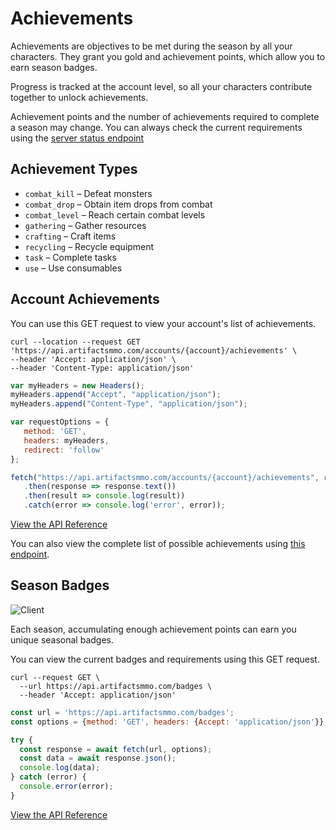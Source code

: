 # Achievements
 
Achievements are objectives to be met during the season by all your characters. They grant you gold and achievement points, which allow you to earn season badges.

Progress is tracked at the account level, so all your characters contribute together to unlock achievements.

Achievement points and the number of achievements required to complete a season may change. You can always check the current requirements using the [server status endpoint](https://api.artifactsmmo.com/docs/#/operations/get_server_details__get)

## Achievement Types

- `combat_kill` – Defeat monsters
- `combat_drop` – Obtain item drops from combat
- `combat_level` – Reach certain combat levels
- `gathering` – Gather resources
- `crafting` – Craft items
- `recycling` – Recycle equipment
- `task` – Complete tasks
- `use` – Use consumables

## Account Achievements

You can use this GET request to view your account's list of achievements.

```http filename="cURL" copy
curl --location --request GET 'https://api.artifactsmmo.com/accounts/{account}/achievements' \
--header 'Accept: application/json' \
--header 'Content-Type: application/json'
```
```js filename="Javascript" copy
var myHeaders = new Headers();
myHeaders.append("Accept", "application/json");
myHeaders.append("Content-Type", "application/json");

var requestOptions = {
   method: 'GET',
   headers: myHeaders,
   redirect: 'follow'
}; 

fetch("https://api.artifactsmmo.com/accounts/{account}/achievements", requestOptions)
   .then(response => response.text())
   .then(result => console.log(result))
   .catch(error => console.log('error', error));
```

[View the API Reference](https://api.artifactsmmo.com/docs/#/operations/get_account_achievements_accounts__account__achievements_get)

You can also view the complete list of possible achievements using [this endpoint](https://api.artifactsmmo.com/docs/#/operations/get_all_achievements_achievements_get).


## Season Badges

![Client](https://artifactsmmo.com/images/docs/badges_msg.png)

Each season, accumulating enough achievement points can earn you unique seasonal badges.  

You can view the current badges and requirements using this GET request.

```http filename="cURL" copy
curl --request GET \
  --url https://api.artifactsmmo.com/badges \
  --header 'Accept: application/json'
```
```js filename="Javascript" copy
const url = 'https://api.artifactsmmo.com/badges';
const options = {method: 'GET', headers: {Accept: 'application/json'}};

try {
  const response = await fetch(url, options);
  const data = await response.json();
  console.log(data);
} catch (error) {
  console.error(error);
}
```

[View the API Reference](https://api.artifactsmmo.com/docs/#/operations/get_all_badges_badges_get)

